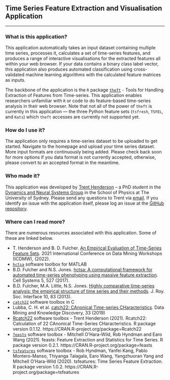 ## Time Series Feature Extraction and Visualisation Application
***

### What is this application?

This application automatically takes an input dataset containing multiple time series, processes it, calculates a set of time-series features, and produces a range of interactive visualisations for the extracted features all within your web browser. If your data contains a binary class label vector, this application also produces automated classification using cross-validated machine learning algorithms with the calculated feature matrices as inputs.

The backbone of the application is the `R` package [`theft`](https://github.com/hendersontrent/theft) - Tools for Handling Extraction of Features from Time-series. This application enables researchers unfamiliar with `R` or code to do feature-based time-series analysis in their web browser. Note that not all of the power of `theft` is currently in this application --- the three Python feature sets (`tsfresh`, `TSFEL`, and `Kats`) which `theft` accesses are currently not supported yet.

### How do I use it?

The application only requires a time-series dataset to be uploaded to get started. Navigate to the homepage and upload your time series dataset. More input formats are continuously being added. Please check back soon for more options if you data format is not currently accepted, otherwise, please convert to an accepted format in the meantime.

### Who made it?

This application was developed by [Trent Henderson](https://twitter.com/trentlikesstats) -- a PhD student in the [Dynamics and Neural Systems Group](https://dynamicsandneuralsystems.github.io) in the School of Physics at The University of Sydney. Please send any questions to Trent via [email](then6675@sydney.edu.au). If you identify an issue with the application itself, please log an issue at the [GitHub repository](https://github.com/hendersontrent/theft-webtool/issues).

### Where can I read more?

There are numerous resources associated with this application. Some of these are linked below.

* T. Henderson and B. D. Fulcher. [An Empirical Evaluation of Time-Series Feature Sets](https://ieeexplore.ieee.org/document/9679937). 2021 International Conference on Data Mining Workshops (ICDMW), (2022).
* [`hctsa`](https://github.com/benfulcher/hctsa) software toolbox for MATLAB
* B.D. Fulcher and N.S. Jones. [hctsa: A computational framework for automated time-series phenotyping using massive feature extraction](https://www.cell.com/cell-systems/fulltext/S2405-4712(17)30438-6). Cell Systems 5, 527 (2017).
* B.D. Fulcher, M.A. Little, N.S. Jones. [Highly comparative time-series analysis: the empirical structure of time series and their methods](https://royalsocietypublishing.org/doi/full/10.1098/rsif.2013.0048). J. Roy. Soc. Interface 10, 83 (2013).
* [`catch22`](https://github.com/chlubba/catch22) software toolbox in C
* Lubba, C. H. et al. [catch22: CAnonical Time-series CHaracteristics](https://link.springer.com/article/10.1007/s10618-019-00647-x). Data Mining and Knowledge Discovery, 33 (2019)
* [Rcatch22](https://github.com/hendersontrent/Rcatch22) software toolbox - Trent Henderson (2021). Rcatch22: Calculation of 22 CAnonical Time-Series CHaracteristics. R package version 0.1.12. https://CRAN.R-project.org/package=Rcatch22
* [`feasts`](https://feasts.tidyverts.org) software toolbox - Mitchell O'Hara-Wild, Rob Hyndman and Earo Wang (2021). feasts: Feature Extraction and Statistics for Time Series. R package version 0.2.1. https://CRAN.R-project.org/package=feasts
* [`tsfeatures`](https://pkg.robjhyndman.com/tsfeatures/) software toolbox - Rob Hyndman, Yanfei Kang, Pablo Montero-Manso, Thiyanga Talagala, Earo Wang, Yangzhuoran Yang and Mitchell O'Hara-Wild (2020). tsfeatures: Time Series Feature Extraction. R package version 1.0.2. https://CRAN.R-project.org/package=tsfeatures
